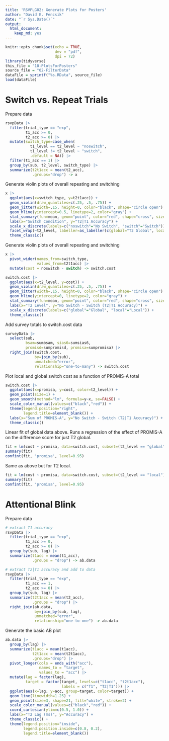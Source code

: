 ```yaml
---
title: 'RSVPLG02: Generate Plots for Posters'
author: "David E. Fencsik"
date: "`r Sys.Date()`"
output:
  html_document:
    keep_md: yes
---
```


```r
knitr::opts_chunk$set(echo = TRUE,
                      dev = "pdf",
                      dpi = 72)
library(tidyverse)
this_file = "10-PlotsForPosters"
source_file = "02-FilterData"
dataFile = sprintf("%s.RData", source_file)
load(dataFile)
```

# Switch vs. Repeat Trials

Prepare data

```r
rsvpData |>
  filter(trial_type == "exp",
         t1_acc >= 0,
         t2_acc >= 0) |>
  mutate(switch_type=case_when(
           t1_level == t2_level ~ "noswitch",
           t1_level != t2_level ~ "switch",
           .default = NA)) |>
  filter(t1_acc == 1) |>
  group_by(sub, t2_level, switch_type) |>
  summarize(t2t1acc = mean(t2_acc),
            .groups="drop") -> x
```

Generate violin plots of overall repeating and switching

```r
x |>
  ggplot(aes(x=switch_type, y=t2t1acc)) +
  geom_violin(draw_quantiles=c(.25, .5, .75)) +
  geom_jitter(width=.15, height=0, color="black", shape="circle open") +
  geom_hline(yintercept=0.5, linetype=2, color="gray") +
  stat_summary(fun=mean, geom="point", color="red", shape="cross", size=5) +
  labs(x="Switch Condition", y="T2|T1 Accuracy") +
  scale_x_discrete(labels=c("noswitch"="No Switch", "switch"="Switch")) +
  facet_wrap(~t2_level, labeller=as_labeller(c(global="T2 Global", local="T2 Local"))) +
  theme_classic()
```

Generate violin plots of overall repeating and switching

```r
x |>
  pivot_wider(names_from=switch_type,
              values_from=t2t1acc) |>
  mutate(cost = noswitch - switch) -> switch.cost

switch.cost |>
  ggplot(aes(x=t2_level, y=cost)) +
  geom_violin(draw_quantiles=c(.25, .5, .75)) +
  geom_jitter(width=.15, height=0, color="black", shape="circle open") +
  geom_hline(yintercept=0, linetype=2, color="gray") +
  stat_summary(fun=mean, geom="point", color="red", shape="cross", size=5) +
  labs(x="T2 Level", y="No Switch - Switch (T2|T1 Accuracy)") +
  scale_x_discrete(labels=c("global"="Global", "local"="Local")) +
  theme_classic()
```

Add survey totals to switch.cost data

```r
surveyData |>
  select(sub,
         bsam=sumbsam, sias6=sumsias6,
         promisd=sumpromisd, promisa=sumpromisa) |>
  right_join(switch.cost,
             by=join_by(sub),
             unmatched="error",
             relationship="one-to-many") -> switch.cost
```

Plot local and global switch cost as a function of PROMIS-A total

```r
switch.cost |>
  ggplot(aes(x=promisa, y=cost, color=t2_level)) +
  geom_point(size=1) +
  geom_smooth(method="lm", formula=y~x, se=FALSE) +
  scale_color_manual(values=c("black","red")) +
  theme(legend.position="right",
        legend.title=element_blank()) +
  labs(x="Sum of PROMIS-A", y="No Switch - Switch (T2|T1 Accuracy)") +
  theme_classic()
```

Linear fit of global data above. Runs a regression of the effect of PROMIS-A on the difference score for just T2 global.

```r
fit = lm(cost ~ promisa, data=switch.cost, subset=(t2_level == "global"))
summary(fit)
confint(fit, 'promisa', level=0.95)
```

Same as above but for T2 local.

```r
fit = lm(cost ~ promisa, data=switch.cost, subset=(t2_level == "local"))
summary(fit)
confint(fit, 'promisa', level=0.95)
```

# Attentional Blink

Prepare data

```r
# extract T1 accuracy
rsvpData |>
  filter(trial_type == "exp",
         t1_acc >= 0,
         t2_acc >= 0) |>
  group_by(sub, lag) |>
  summarize(t1acc = mean(t1_acc),
            .groups = "drop") -> ab.data

# extract T2|T1 accuracy and add to data
rsvpData |>
  filter(trial_type == "exp",
         t1_acc == 1,
         t2_acc >= 0) |>
  group_by(sub, lag) |>
  summarize(t2t1acc = mean(t2_acc),
            .groups = "drop") |>
  right_join(ab.data,
             by=join_by(sub, lag),
             unmatched="error",
             relationship="one-to-one") -> ab.data
```

Generate the basic AB plot

```r
ab.data |>
  group_by(lag) |>
  summarize(t1acc = mean(t1acc),
            t2t1acc = mean(t2t1acc),
            .groups="drop") |>
  pivot_longer(cols = ends_with("acc"),
               names_to = "target",
               values_to = "acc") |>
  mutate(lag = factor(lag),
         target = factor(target, levels=c("t1acc", "t2t1acc"),
                         labels = c("T1", "T2|T1"))) |>
  ggplot(aes(x=lag, y=acc, group=target, color=target)) +
  geom_line(linewidth=1.25) +
  geom_point(size=3, shape=21, fill="white", stroke=2) +
  scale_color_manual(values=c("black","red")) +
  coord_cartesian(ylim=c(0.5, 1.0)) +
  labs(x="T2 Lag (ms)", y="Accuracy") +
  theme_classic() +
  theme(legend.position="inside",
        legend.position.inside=c(0.8, 0.2),
        legend.title=element_blank())
```
